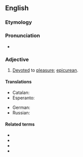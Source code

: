 ==English==

===Etymology===
{{suffix|hedonist|ic|lang=en}}

===Pronunciation===
* {{IPA|/hidəˈnɪstɪk/|lang=en}}

===Adjective===
{{en-adj}}

# [[devote|Devoted]] to [[pleasure]]; [[epicurean]].

====Translations====
{{trans-top|devoted to pleasure}}
* Catalan: {{t|ca|hedonista}}
* Esperanto: {{t|eo|hedonisma}}
{{trans-mid}}
* German: {{t+|de|hedonistisch}}
* Russian: {{t+|ru|гедонисти́ческий|m}}
{{trans-bottom}}

====Related terms====
* {{l|en|hedonic}}
* {{l|en|hedonism}}
* {{l|en|hedonist}}
* {{l|en|hedonistically}}